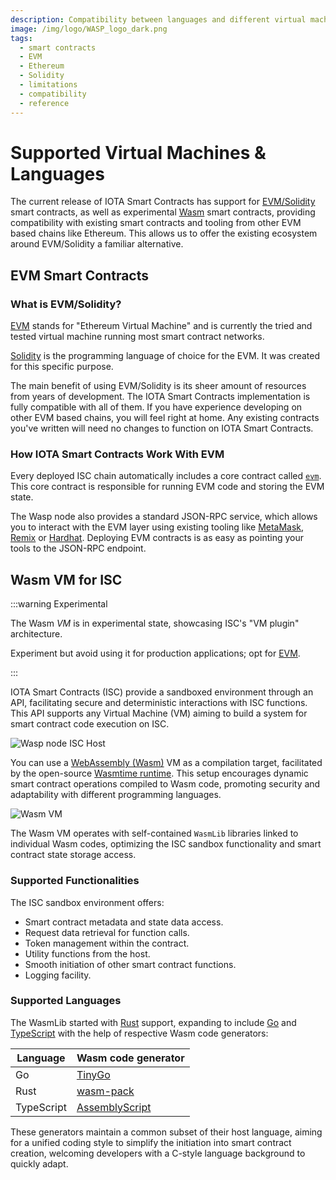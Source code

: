 ```yaml
---
description: Compatibility between languages and different virtual machines.
image: /img/logo/WASP_logo_dark.png
tags:
  - smart contracts
  - EVM
  - Ethereum
  - Solidity
  - limitations
  - compatibility
  - reference
---
```



# Supported Virtual Machines & Languages

The current release of IOTA Smart Contracts has support for [EVM/Solidity](#evmsolidity-based-smart-contracts) smart
contracts, as well as experimental [Wasm](#wasm-vm-for-isc) smart contracts, providing compatibility with
existing smart contracts and tooling from other EVM based chains like Ethereum. This allows us to offer the existing 
ecosystem around EVM/Solidity a familiar alternative.

## EVM Smart Contracts

### What is EVM/Solidity?

[EVM](https://ethereum.org/en/developers/docs/evm/) stands for "Ethereum Virtual Machine" and is currently the tried and
tested virtual machine running most smart contract networks.

[Solidity](https://soliditylang.org/) is the programming language of choice for the EVM. It was created for this
specific purpose.

The main benefit of using EVM/Solidity is its sheer amount of resources from years of development. The IOTA
Smart Contracts implementation is fully compatible with all of them. If you have experience developing on other EVM based chains, you will feel right at home. Any existing contracts you've written will need no 
changes to function on IOTA Smart Contracts.

### How IOTA Smart Contracts Work With EVM

Every deployed ISC chain automatically includes a core contract
called [`evm`](../reference/core-contracts/evm.md). This core contract is responsible for running EVM code and
storing the EVM state.

The Wasp node also provides a standard JSON-RPC service, which allows you to interact with the EVM layer using existing
tooling like [MetaMask](https://metamask.io/), [Remix](https://remix.ethereum.org/) or [Hardhat](https://hardhat.org/).
Deploying EVM contracts is as easy as pointing your tools to the JSON-RPC endpoint.

<EVMCompatibility />

## Wasm VM for ISC

:::warning Experimental

The Wasm _VM_ is in experimental state, showcasing ISC's "VM plugin" architecture.

Experiment but avoid using it for production applications; opt for [EVM](quick-start.mdx).

:::

IOTA Smart Contracts (ISC) provide a sandboxed environment through an API, facilitating secure and deterministic 
interactions with ISC functions. This API supports any Virtual Machine (VM) aiming to build a system for smart contract 
 code execution on ISC.

![Wasp node ISC Host](/img/iota-chains/wasm_vm/IscHost.png)

You can use a [WebAssembly (Wasm)](https://webassembly.org/) VM as a compilation target, facilitated by the open-source
[Wasmtime runtime](https://wasmtime.dev/). This setup encourages dynamic smart contract operations compiled to Wasm code, 
promoting security and adaptability with different programming languages.

![Wasm VM](/img/iota-chains/wasm_vm/WasmVM.png)

The Wasm VM operates with self-contained `WasmLib` libraries linked to individual Wasm codes, optimizing the ISC sandbox
functionality and smart contract state storage access.

### Supported Functionalities

The ISC sandbox environment offers:

- Smart contract metadata and state data access.
- Request data retrieval for function calls.
- Token management within the contract.
- Utility functions from the host.
- Smooth initiation of other smart contract functions.
- Logging facility.

### Supported Languages

The WasmLib started with [Rust](https://www.rust-lang.org/) support, expanding to include [Go](https://golang.org/) 
and [TypeScript](https://www.typescriptlang.org/) with the help of respective Wasm code generators:

| Language   | Wasm code generator                                |
|------------|----------------------------------------------------|
| Go         | [TinyGo](https://tinygo.org/)                      |
| Rust       | [wasm-pack](https://rustwasm.github.io/wasm-pack/) |
| TypeScript | [AssemblyScript](https://www.assemblyscript.org/)  |

These generators maintain a common subset of their host language, aiming for a unified coding style to simplify the 
initiation into smart contract creation, welcoming developers with a C-style language background to quickly adapt.